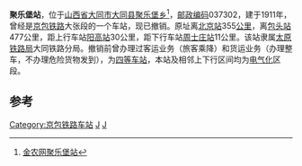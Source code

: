 {{noteTA
|1=zh-cn:始发车次; zh-hk:列車班次;
|2=zh-cn:车次; zh-hk:班次;
}}
{{Infobox China railway station 
|name = 聚乐堡站（已撤销）
|eng_name = Julebu
|address = {{CHN}}[[山西省|山西省]][[大同县|大同县]][[聚乐堡乡|聚乐堡乡]]
|operator = [[太原铁路局|太原铁路局]]大同铁路分局
|classification = [[四等站_(中铁)|四等站]]
|line = [[京包铁路|京包铁路]]
}}
'''聚乐堡站'''，位于[[山西省|山西省]][[大同市|大同市]][[大同县|大同县]][[聚乐堡乡|聚乐堡乡]]<ref>[http://ww.agri.com.cn/railway/782.htm 金农网聚乐堡站]{{Dead link|date=2018年6月 |bot=InternetArchiveBot |fix-attempted=no }}</ref>，[[邮政编码|邮政编码]]037302，建于1911年，曾经是[[京包铁路|京包铁路]]大张段的一个车站，现已撤销。原址离[[北京站|北京站]]355[[公里|公里]]，离[[包头站|包头站]]477公里，距上行车站[[阳高站|阳高站]]30公里，距下行车站[[周士庄站|周士庄站]]11公里。该站隶属[[太原铁路局|太原铁路局]]大同铁路分局。撤销前曾办理过客运业务（旅客乘降）和货运业务（办理整车，不办理危险货物发到），为[[四等站_(中铁)|四等车站]]，本站及相邻上下行区间均为[[电气化|电气化]]区段。

{{start rail box}}
{{s-inop|[[王官人屯站|王官人屯站]]}}
{{s-line|[[京包铁路|京包铁路]]}}
{{s-inop|[[周士庄站|周士庄站]]}}
{{end box}}

==参考==
{{reflist}}
{{京包铁路}}
{{铁路车站小作品}}

[[Category:京包铁路车站|Category:京包铁路车站]]
[[Category:1911年启用的铁路车站|J]]
[[Category:大同市铁路车站|J]]